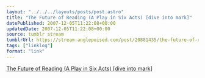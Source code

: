 ```yaml
---
layout: "../../../layouts/posts/post.astro"
title: "The Future of Reading (A Play in Six Acts) [dive into mark]"
datePublished: 2007-12-05T11:22:08+00:00
updatedDate: 2007-12-05T11:22:08+00:00
source: tumblr stream
tumblrUrl: https://stream.anglepoised.com/post/20881435/the-future-of-reading-a-play-in-six-acts-dive
tags: ["linklog"]
format: "link"
---
```


[The Future of Reading (A Play in Six Acts) [dive into mark]][1]

[1]: http://diveintomark.org/archives/2007/11/19/the-future-of-reading
